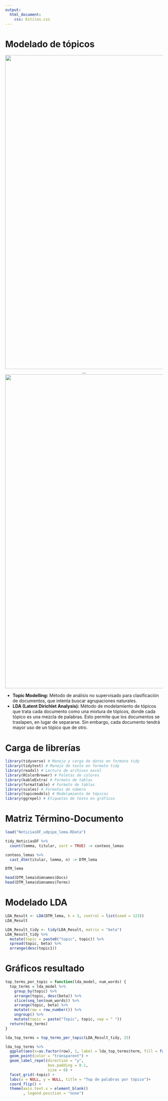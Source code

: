 ```yaml
---
output:
  html_document:
    css: Estilos.css
---
```


# **Modelado de tópicos**

<center><img src="figs/9_LDA_G.png" width="1000"></center>

<center>...</center>

<center><img src="figs/9_LDA.png" width="1000"></center>

+ **Topic Modelling:** Método de análisis no supervisado para clasificación de documentos, que intenta buscar agrupaciones naturales.
+ **LDA (Latent Dirichlet Analysis):** Método de modelamiento de tópicos que trata cada documento como una mixtura de tópicos, donde cada tópico es una mezcla de palabras. Esto permite que los documentos se traslapen, en lugar de separarse. Sin embargo, cada documento tendrá mayor uso de un tópico que de otro.

# **Carga de librerías**

```r
library(tidyverse) # Manejo y carga de datos en formato tidy
library(tidytext) # Manejo de texto en formato tidy
library(readxl) # Lectura de archivos excel
library(RColorBrewer) # Paletas de colores
library(kableExtra) # Formato de tablas
library(formattable) # Formato de tablas
library(scales) # Formatos de número
library(topicmodels) # Modelamiento de tópicos
library(ggrepel) # Etiquetas de texto en gráficos
```

# **Matriz Término-Documento**

```r
load("NoticiasDF_udpipe_lema.RData")

tidy_NoticiasDF %>%
  count(lemma, titular, sort = TRUE) -> conteos_lemas

conteos_lemas %>%
  cast_dtm(titular, lemma, n) -> DTM_lema

DTM_lema

head(DTM_lema$dimnames$Docs)
head(DTM_lema$dimnames$Terms)
```

# **Modelado LDA**

```r
LDA_Result <- LDA(DTM_lema, k = 3, control = list(seed = 123))
LDA_Result
```

```r
LDA_Result_tidy <- tidy(LDA_Result, matrix = "beta")
LDA_Result_tidy %>%
  mutate(topic = paste0("topic", topic)) %>%
  spread(topic, beta) %>% 
  arrange(desc(topic1))
```


# **Gráficos resultado**

```r

top_terms_per_topic = function(lda_model, num_words) {
  top_terms = lda_model %>%
    group_by(topic) %>%
    arrange(topic, desc(beta)) %>%
    slice(seq_len(num_words)) %>%
    arrange(topic, beta) %>%
    mutate(row = row_number()) %>%
    ungroup() %>%
    mutate(topic = paste("Topic", topic, sep = " "))
  return(top_terms)
}

lda_top_terms = top_terms_per_topic(LDA_Result_tidy, 15)

lda_top_terms %>%
  ggplot(aes(x=as.factor(row), 1, label = lda_top_terms$term, fill = factor(topic) )) +
  geom_point(color = "transparent") +
  geom_label_repel(direction = "y",
                   box.padding = 0.1,
                   size = 6) +
  facet_grid(~topic) +
  labs(x = NULL, y = NULL, title = "Top de palabras por tópico")+
  coord_flip() +
  theme(axis.text.x = element_blank()
        , legend.position = "none")
```

